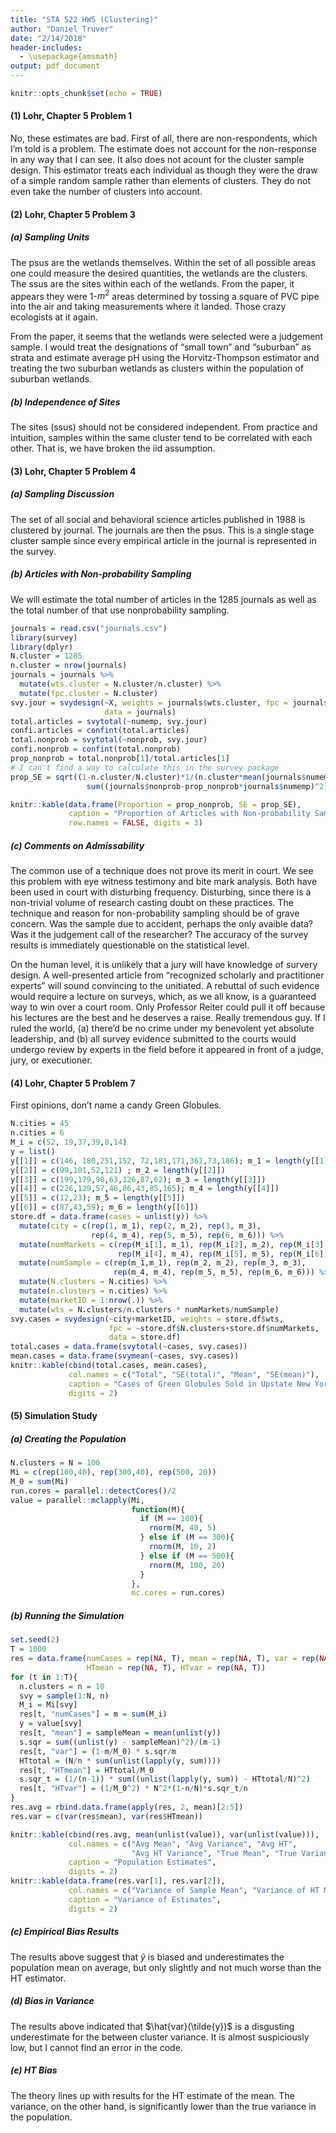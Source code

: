 ```yaml
---
title: "STA 522 HW5 (Clustering)"
author: "Daniel Truver"
date: "2/14/2018"
header-includes:
  - \usepackage{amsmath}
output: pdf_document
---
```


```r
knitr::opts_chunk$set(echo = TRUE)
```

#### (1) Lohr, Chapter 5 Problem 1

No, these estimates are bad. First of all, there are non-respondents, which I'm told is a problem. The estimate does not account for the non-response in any way that I can see. It also does not acount for the cluster sample design. This estimator treats each individual as though they were the draw of a simple random sample rather than elements of clusters. They do not even take the number of clusters into account. 

#### (2) Lohr, Chapter 5 Problem 3

##### (a) Sampling Units 

The psus are the wetlands themselves. Within the set of all possible areas one could measure the desired quantities, the wetlands are the clusters. The ssus are the sites within each of the wetlands. From the paper, it appears they were 1-$m^2$ areas determined by tossing a square of PVC pipe into the air and taking measurements where it landed. Those crazy ecologists at it again. 

From the paper, it seems that the wetlands were selected were a judgement sample. I would treat the designations of "small town" and "suburban" as strata and estimate average pH using the Horvitz-Thompson estimator and treating the two suburban wetlands as clusters within the population of suburban wetlands. 

##### (b) Independence of Sites

The sites (ssus) should not be considered independent. From practice and intuition, samples within the same cluster tend to be correlated with each other. That is, we have broken the iid assumption. 

#### (3) Lohr, Chapter 5 Problem 4

##### (a) Sampling Discussion

The set of all social and behavioral science articles published in 1988 is clustered by journal. The journals are then the psus. This is a single stage cluster sample since every empirical article in the journal is represented in the survey.  

##### (b) Articles with Non-probability Sampling

We will estimate the total number of articles in the 1285 journals as well as the total number of that use nonprobability sampling. 

```r
journals = read.csv("journals.csv") 
library(survey)
library(dplyr)
N.cluster = 1285
n.cluster = nrow(journals)
journals = journals %>%
  mutate(wts.cluster = N.cluster/n.cluster) %>%
  mutate(fpc.cluster = N.cluster) 
svy.jour = svydesign(~X, weights = journals$wts.cluster, fpc = journals$fpc.cluster,
                     data = journals)
total.articles = svytotal(~numemp, svy.jour)
confi.articles = confint(total.articles)
total.nonprob = svytotal(~nonprob, svy.jour)
confi.nonprob = confint(total.nonprob)
prop_nonprob = total.nonprob[1]/total.articles[1]
# I can't find a way to calculate this in the survey package
prop_SE = sqrt((1-n.cluster/N.cluster)*1/(n.cluster*mean(journals$numemp)^2)*
                 sum((journals$nonprob-prop_nonprob*journals$numemp)^2)/(n.cluster-1))
```

```r
knitr::kable(data.frame(Proportion = prop_nonprob, SE = prop_SE),
             caption = "Proportion of Articles with Non-probability Sample",
             row.names = FALSE, digits = 3)
```

##### (c) Comments on Admissability

The common use of a technique does not prove its merit in court. We see this problem with eye witness testimony and bite mark analysis. Both have been used in court with disturbing frequency. Disturbing, since there is a non-trivial volume of research casting doubt on these practices. The technique and reason for non-probability sampling should be of grave concern. Was the sample due to accident, perhaps the only avaible data? Was it the judgement call of the researcher? The accuracy of the survey results is immediately questionable on the statistical level. 

On the human level, it is unlikely that a jury will have knowledge of survery design. A well-presented article from "recognized scholarly and practitioner experts" will sound convincing to the unitiated. A rebuttal of such evidence would require a lecture on surveys, which, as we all know, is a guaranteed way  to win over a court room. Only Professor Reiter could pull it off because his lectures are the best and he deserves a raise. Really tremendous guy. If I ruled the world, (a) there'd be no crime under my benevolent yet absolute leadership, and (b) all survey evidence submitted to the courts would undergo review by experts in the field before it appeared in front of a judge, jury, or executioner.

#### (4) Lohr, Chapter 5 Problem 7

First opinions, don't name a candy Green Globules. 

```r
N.cities = 45
n.cities = 6
M_i = c(52, 19,37,39,8,14)
y = list()
y[[1]] = c(146, 180,251,152, 72,181,171,361,73,186); m_1 = length(y[[1]])
y[[2]] = c(99,101,52,121) ; m_2 = length(y[[2]])
y[[3]] = c(199,179,98,63,126,87,62); m_3 = length(y[[3]])
y[[4]] = c(226,129,57,46,86,43,85,165); m_4 = length(y[[4]])
y[[5]] = c(12,23); m_5 = length(y[[5]])
y[[6]] = c(87,43,59); m_6 = length(y[[6]])
store.df = data.frame(cases = unlist(y)) %>%
  mutate(city = c(rep(1, m_1), rep(2, m_2), rep(3, m_3), 
                  rep(4, m_4), rep(5, m_5), rep(6, m_6))) %>%
  mutate(numMarkets = c(rep(M_i[1], m_1), rep(M_i[2], m_2), rep(M_i[3], m_3),
                        rep(M_i[4], m_4), rep(M_i[5], m_5), rep(M_i[6], m_6))) %>%
  mutate(numSample = c(rep(m_1,m_1), rep(m_2, m_2), rep(m_3, m_3),
                       rep(m_4, m_4), rep(m_5, m_5), rep(m_6, m_6))) %>%
  mutate(N.clusters = N.cities) %>%
  mutate(n.clusters = n.cities) %>%
  mutate(marketID = 1:nrow(.)) %>%
  mutate(wts = N.clusters/n.clusters * numMarkets/numSample)
svy.cases = svydesign(~city+marketID, weights = store.df$wts, 
                      fpc = ~store.df$N.clusters+store.df$numMarkets,
                      data = store.df)
total.cases = data.frame(svytotal(~cases, svy.cases))
mean.cases = data.frame(svymean(~cases, svy.cases))
knitr::kable(cbind(total.cases, mean.cases), 
             col.names = c("Total", "SE(total)", "Mean", "SE(mean)"),
             caption = "Cases of Green Globules Sold in Upstate New York Supermarkets",
             digits = 2)
```


#### (5) Simulation Study

##### (a) Creating the Population 

```r
N.clusters = N = 100
Mi = c(rep(100,40), rep(300,40), rep(500, 20))
M_0 = sum(Mi)
run.cores = parallel::detectCores()/2
value = parallel::mclapply(Mi,
                           function(M){
                             if (M == 100){
                               rnorm(M, 40, 5)
                             } else if (M == 300){
                               rnorm(M, 10, 2)
                             } else if (M == 500){
                               rnorm(M, 100, 20)
                             }
                           },
                           mc.cores = run.cores)
```

##### (b) Running the Simulation

```r
set.seed(2)
T = 1000
res = data.frame(numCases = rep(NA, T), mean = rep(NA, T), var = rep(NA, T),
                 HTmean = rep(NA, T), HTvar = rep(NA, T))
for (t in 1:T){
  n.clusters = n = 10
  svy = sample(1:N, n)
  M_i = Mi[svy] 
  res[t, "numCases"] = m = sum(M_i)
  y = value[svy]
  res[t, "mean"] = sampleMean = mean(unlist(y))
  s.sqr = sum((unlist(y) - sampleMean)^2)/(m-1)
  res[t, "var"] = (1-m/M_0) * s.sqr/m 
  HTtotal = (N/n * sum(unlist(lapply(y, sum))))
  res[t, "HTmean"] = HTtotal/M_0
  s.sqr_t = (1/(n-1)) * sum((unlist(lapply(y, sum)) - HTtotal/N)^2)
  res[t, "HTvar"] = (1/M_0^2) * N^2*(1-n/N)*s.sqr_t/n
}
res.avg = rbind.data.frame(apply(res, 2, mean)[2:5])
res.var = c(var(res$mean), var(res$HTmean))
```

```r
knitr::kable(cbind(res.avg, mean(unlist(value)), var(unlist(value))), 
             col.names = c("Avg Mean", "Avg Variance", "Avg HT", 
                           "Avg HT Variance", "True Mean", "True Variance"),
             caption = "Population Estimates",
             digits = 2)
knitr::kable(data.frame(res.var[1], res.var[2]),
             col.names = c("Variance of Sample Mean", "Variance of HT Mean"),
             caption = "Variance of Estimates",
             digits = 2)
```

##### (c) Empirical Bias Results

The results above suggest that $\tilde{y}$ is biased and underestimates the population mean on average, but only slightly and not much worse than the HT estimator. 

##### (d) Bias in Variance

The results above indicated that $\hat{var}(\tilde{y})$ is a disgusting underestimate for the between cluster variance. It is almost suspiciously low, but I cannot find an error in the code.

##### (e) HT Bias

The theory lines up with results for the HT estimate of the mean. The variance, on the other hand, is significantly lower than the true variance in the population.
